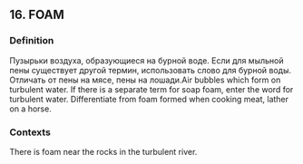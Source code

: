 ## 16. FOAM
### Definition
Пузырьки воздуха, образующиеся на бурной воде. Если для мыльной пены существует другой термин, использовать слово для бурной воды. Отличать от пены на мясе, пены на лошади.Air bubbles which form on turbulent water. If there is a separate term for soap foam, enter the word for turbulent water. Differentiate from foam formed when cooking meat, lather on a horse.

### Contexts
There is foam near the rocks in the turbulent river.

